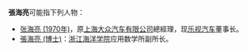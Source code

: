 '''張海亮'''可能指下列人物：
*[[张海亮_(1970年)|张海亮 (1970年)]]，原[[上海大众汽车有限公司|上海大众汽车有限公司]]總經理，现[[乐视汽车|乐视汽车]]董事长。
*[[張海亮_(博士)|張海亮 (博士)]]：[[浙江海洋学院|浙江海洋学院]]应用数学所副所长。

{{disambig|Cat=三字張姓人名消歧義}}